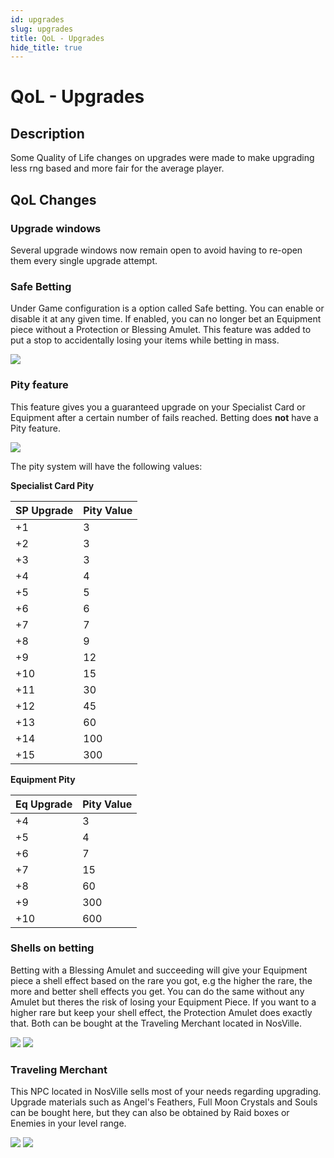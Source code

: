 ```yaml
---
id: upgrades
slug: upgrades
title: QoL - Upgrades
hide_title: true
---
```


# QoL - Upgrades

## Description
Some Quality of Life changes on upgrades were made to make upgrading less rng based and more fair for the average player.


## QoL Changes

### Upgrade windows
Several upgrade windows now remain open to avoid having to re-open them every single upgrade attempt.

### Safe Betting
Under Game configuration is a option called Safe betting. You can enable or disable it at any given time. If enabled, you can no longer bet an Equipment piece without a Protection or Blessing Amulet. This feature was added to put a stop to accidentally losing your items while betting in mass.

![](/img/qol/upgrades/safe-betting.png)

### Pity feature
This feature gives you a guaranteed upgrade on your Specialist Card or Equipment after a certain number of fails reached. Betting does **not** have a Pity feature.

![](/img/qol/upgrades/pity-system.png)

The pity system will have the following values:

**Specialist Card Pity**

| SP Upgrade | Pity Value | 
| -------- | -------- | 
+1         |3 
+2         |3
+3         |3
+4         |4
+5         |5
+6         |6 
+7         |7
+8         |9
+9         |12
+10        |15
+11        |30
+12        |45
+13        |60
+14        |100
+15        |300

**Equipment Pity**

| Eq Upgrade | Pity Value |
| -------- | -------- |
| +4       | 3        |
| +5       | 4        |
| +6       | 7        |
| +7       | 15       |
| +8       | 60       |
| +9       | 300      |
| +10      | 600      |

### Shells on betting
Betting with a Blessing Amulet and succeeding will give your Equipment piece a shell effect based on the rare you got, e.g the higher the rare, the more and better shell effects you get. You can do the same without any Amulet but theres the risk of losing your Equipment Piece. If you want to a higher rare but keep your shell effect, the Protection Amulet does exactly that. Both can be bought at the Traveling Merchant located in NosVille.

![](/img/qol/upgrades/blessing-amulet-random.png)
![](/img/qol/upgrades/blessing-amulet-rarity.png)

### Traveling Merchant
This NPC located in NosVille sells most of your needs regarding upgrading. Upgrade materials such as Angel's Feathers, Full Moon Crystals and Souls can be bought here, but they can also be obtained by Raid boxes or Enemies in your level range.

![](/img/qol/upgrades/traveling-merchant-npc.png)
![](/img/qol/upgrades/traveling-merchant-shop.png)
